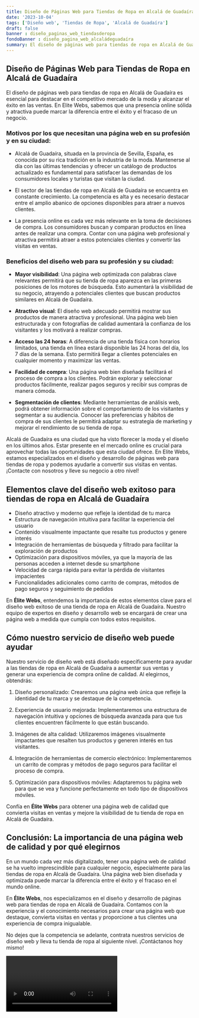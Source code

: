 ```yaml
---
title: Diseño de Páginas Web para Tiendas de Ropa en Alcalá de Guadaíra
date: '2023-10-04'
tags: ['Diseño web', 'Tiendas de Ropa', 'Alcalá de Guadaíra']
draft: false
banner : diseño_paginas_web_tiendasderopa
fondoBanner : diseño_pagina_web_alcaládeguadaíra
summary: El diseño de páginas web para tiendas de ropa en Alcalá de Guadaíra es esencial para destacar en el competitivo mercado de la moda y alcanzar el éxito en las ventas. En Elite Webs, sabemos que una presencia online sólida y atractiva puede marcar la diferencia entre el éxito y el fracaso de un negocio.
---
```


## Diseño de Páginas Web para Tiendas de Ropa en Alcalá de Guadaíra

El diseño de páginas web para tiendas de ropa en Alcalá de Guadaíra es esencial para destacar en el competitivo mercado de la moda y alcanzar el éxito en las ventas. En Elite Webs, sabemos que una presencia online sólida y atractiva puede marcar la diferencia entre el éxito y el fracaso de un negocio.

### Motivos por los que necesitan una página web en su profesión y en su ciudad:

- Alcalá de Guadaíra, situada en la provincia de Sevilla, España, es conocida por su rica tradición en la industria de la moda. Mantenerse al día con las últimas tendencias y ofrecer un catálogo de productos actualizado es fundamental para satisfacer las demandas de los consumidores locales y turistas que visitan la ciudad.

- El sector de las tiendas de ropa en Alcalá de Guadaíra se encuentra en constante crecimiento. La competencia es alta y es necesario destacar entre el amplio abanico de opciones disponibles para atraer a nuevos clientes.

- La presencia online es cada vez más relevante en la toma de decisiones de compra. Los consumidores buscan y comparan productos en línea antes de realizar una compra. Contar con una página web profesional y atractiva permitirá atraer a estos potenciales clientes y convertir las visitas en ventas.

### Beneficios del diseño web para su profesión y su ciudad:

- **Mayor visibilidad**: Una página web optimizada con palabras clave relevantes permitirá que su tienda de ropa aparezca en las primeras posiciones de los motores de búsqueda. Esto aumentará la visibilidad de su negocio, atrayendo a potenciales clientes que buscan productos similares en Alcalá de Guadaíra.

- **Atractivo visual**: El diseño web adecuado permitirá mostrar sus productos de manera atractiva y profesional. Una página web bien estructurada y con fotografías de calidad aumentará la confianza de los visitantes y los motivará a realizar compras.

- **Acceso las 24 horas**: A diferencia de una tienda física con horarios limitados, una tienda en línea estará disponible las 24 horas del día, los 7 días de la semana. Esto permitirá llegar a clientes potenciales en cualquier momento y maximizar las ventas.

- **Facilidad de compra**: Una página web bien diseñada facilitará el proceso de compra a los clientes. Podrán explorar y seleccionar productos fácilmente, realizar pagos seguros y recibir sus compras de manera cómoda.

- **Segmentación de clientes**: Mediante herramientas de análisis web, podrá obtener información sobre el comportamiento de los visitantes y segmentar a su audiencia. Conocer las preferencias y hábitos de compra de sus clientes le permitirá adaptar su estrategia de marketing y mejorar el rendimiento de su tienda de ropa.

Alcalá de Guadaíra es una ciudad que ha visto florecer la moda y el diseño en los últimos años. Estar presente en el mercado online es crucial para aprovechar todas las oportunidades que esta ciudad ofrece. En Elite Webs, estamos especializados en el diseño y desarrollo de páginas web para tiendas de ropa y podemos ayudarle a convertir sus visitas en ventas. ¡Contacte con nosotros y lleve su negocio a otro nivel!

<GifSeo />

<Cta />

## Elementos clave del diseño web exitoso para tiendas de ropa en Alcalá de Guadaíra

- Diseño atractivo y moderno que refleje la identidad de tu marca
- Estructura de navegación intuitiva para facilitar la experiencia del usuario
- Contenido visualmente impactante que resalte tus productos y genere interés
- Integración de herramientas de búsqueda y filtrado para facilitar la exploración de productos
- Optimización para dispositivos móviles, ya que la mayoría de las personas acceden a internet desde su smartphone
- Velocidad de carga rápida para evitar la pérdida de visitantes impacientes
- Funcionalidades adicionales como carrito de compras, métodos de pago seguros y seguimiento de pedidos

En **Élite Webs**, entendemos la importancia de estos elementos clave para el diseño web exitoso de una tienda de ropa en Alcalá de Guadaíra. Nuestro equipo de expertos en diseño y desarrollo web se encargará de crear una página web a medida que cumpla con todos estos requisitos.

## Cómo nuestro servicio de diseño web puede ayudar

Nuestro servicio de diseño web está diseñado específicamente para ayudar a las tiendas de ropa en Alcalá de Guadaíra a aumentar sus ventas y generar una experiencia de compra online de calidad. Al elegirnos, obtendrás:

1. Diseño personalizado: Crearemos una página web única que refleje la identidad de tu marca y se destaque de la competencia.

2. Experiencia de usuario mejorada: Implementaremos una estructura de navegación intuitiva y opciones de búsqueda avanzada para que tus clientes encuentren fácilmente lo que están buscando.

3. Imágenes de alta calidad: Utilizaremos imágenes visualmente impactantes que resalten tus productos y generen interés en tus visitantes.

4. Integración de herramientas de comercio electrónico: Implementaremos un carrito de compras y métodos de pago seguros para facilitar el proceso de compra.

5. Optimización para dispositivos móviles: Adaptaremos tu página web para que se vea y funcione perfectamente en todo tipo de dispositivos móviles.

Confía en **Élite Webs** para obtener una página web de calidad que convierta visitas en ventas y mejore la visibilidad de tu tienda de ropa en Alcalá de Guadaíra.

## Conclusión: La importancia de una página web de calidad y por qué elegirnos

En un mundo cada vez más digitalizado, tener una página web de calidad se ha vuelto imprescindible para cualquier negocio, especialmente para las tiendas de ropa en Alcalá de Guadaíra. Una página web bien diseñada y optimizada puede marcar la diferencia entre el éxito y el fracaso en el mundo online.

En **Élite Webs**, nos especializamos en el diseño y desarrollo de páginas web para tiendas de ropa en Alcalá de Guadaíra. Contamos con la experiencia y el conocimiento necesarios para crear una página web que destaque, convierta visitas en ventas y proporcione a tus clientes una experiencia de compra inigualable.

No dejes que la competencia se adelante, contrata nuestros servicios de diseño web y lleva tu tienda de ropa al siguiente nivel. ¡Contáctanos hoy mismo!

<Video />

<CtaBot job='Tiendas de Ropa' city='Alcalá de Guadaíra'/>

<Gmaps query='Alcalá de Guadaíra+españa+maps' />